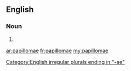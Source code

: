 ==English==

===Noun===
{{infl|en}}

# {{irregular plural of|papilloma}}

[[Category:English irregular plurals ending in "-ae"]]

[[ar:papillomae]]
[[fr:papillomae]]
[[my:papillomae]]